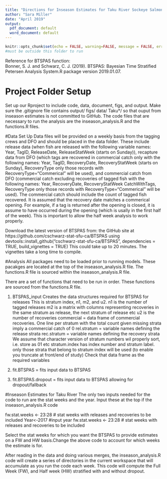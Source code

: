 ```yaml
---
title: "Directions for Inseason Estimates for Taku River Sockeye Salmon Using BTSPAS"
author: "Sara Miller"
date: "April 2019"
output:
  pdf_document: default
  word_document: default
---
```

```r
knitr::opts_chunk$set(echo = FALSE, warning=FALSE, message = FALSE, error=FALSE)
#must be outside this folder to run
```
Reference for BTSPAS function:  
Bonner, S. J. and Schwarz, C. J. (2019). BTSPAS: Bayesian Time Stratified Petersen Analysis System.R package
version 2019.01.07.

# Project Folder Setup
Set up our Rproject to include code, data, document, figs, and output. Make sure the .gitignore file contains 
output/ 
figs/
data/
Taku*/ 
so that ouput from inseason estimates is not committed to GitHub.
The code files that are necessary to run the analysis are the inseason_analysis.R and the functions.R files.

#Data Set Up
Data files will be provided on a weekly basis from the tagging crews and DFO and should be placed in the data folder. These include release data (when fish are released with the following variable names: Year, TagID,  ReleaseDate, ReleaseStatWeek (starts on Sunday)), recapture data from DFO (which tags are recovered in commercial catch only with the following names:
Year, TagID, RecoveryDate, RecoveryStatWeek (starts on Sunday), RecoveryType
only those records with RecoveryType="Commerical" will be used), and commercial catch from DFO (commercial catch excluding recoveries of tagged fish with the following names: Year, RecoveryDate, RecoveryStatWeek CatchWithTags, RecoveryType
only those records with RecoveryType="Commerical" will be used). The commercial catch should include the count of tagged fish recovered. It is assumed that the recovery date matches a commerical opening. For example, if a tag is returned after the opening is closed, it is assume to have occurred during the opening (which is usally in the first half of the week). 
This is important to allow the half week analysis to work properly.

Download the latest version of BTSPAS from:
the GitHub site at https://github.com/cschwarz-stat-sfu-ca/BTSPAS using devtools::install_github("cschwarz-stat-sfu-ca/BTSPAS", dependencies = TRUE, build_vignettes = TRUE)
This could take up to 20 minutes. The vignettes take a long time to compile.

#Analysis
All packages need to be loaded prior to running models. These pacakges are located at the top of the inseason_analysis.R file. The functions.R file is sourced within the inseason_analysis.R file.

There are a set of functions that need to be run in order. These functions are sourced from the functions.R file.

1. BTSPAS_input 
Creates the data structures required for BTSPAS for releases
This is stratum index, n1, m2, and u2.
n1 is the number of tagged releases
m2 is a matrix with columns representing recoveries in the same stratum as release, the next stratum of release etc
u2 is the number of recoveries
commercial = data frame of commercial recoveries. One line per stratum with the total count given
             missing strata imply a commercial catch of 0
rel.stratum = variable names defining the release strata
rec.stratum = variable names defining the recovery strata
            We assume that character version of stratum numbers wil properly sort, i.e. store as 01 etc
stratum.index has index number and stratum label.
only those strata that belong to stratum index will be used (to enable you truncate at front/end of study)
Check that data frame as the required variables

2. fit.BTSPAS = fits input data to BTSPAS
3. fit.BTSPAS.dropout = fits input data to BTSPAS allowing for dropout/fallback

#Inseason Estimates for Taku River
The only two inputs needed for the code to run are the stat weeks and the year.
Input these at the top if the inseason_analysis.R code

fw.stat.weeks <- 23:28   # stat weeks with releases and recoveries to  be included
Year<-2017 #input year
fw.stat.weeks <- 23:28   # stat weeks with releases and recoveries to  be included

Select the stat weeks for which you want the BTSPAS to provide estimates on a FW and HW basis.Change the above code to account for which weeks the estimate is for.

After reading in the data and doing various merges, the inseason_analysis.R code will create a series of directories in the current workspace that will accumulate as you run the code each week. This code will compute the Full Week (FW), and Half week (HW) stratified with and without dropout.

